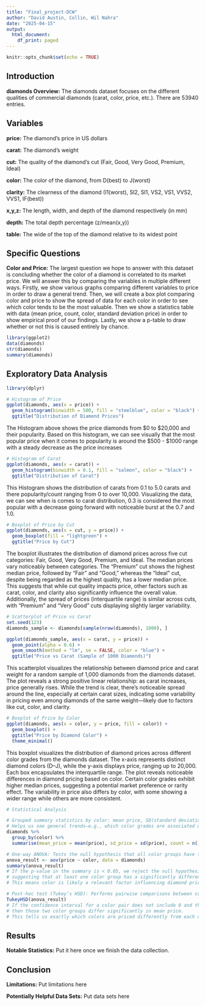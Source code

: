 ---
title: "Final_project-DCW"
author: "David Austin, Collin, Wil Nahra"
date: "2025-04-15"
output:
  html_document:
    df_print: paged
---

```{r setup, include=FALSE}
knitr::opts_chunk$set(echo = TRUE)
``` 

## Introduction

__diamonds Overview:__ The diamonds dataset focuses on the different qualities of commercial diamonds (carat, color, price, etc.). There are 53940 entries.

## Variables

__price:__ The diamond's price in US dollars

__carat:__ The diamond's weight

__cut:__ The quality of the diamond's cut (Fair, Good, Very Good, Premium, Ideal)

__color:__ The color of the diamond, from D(best) to J(worst)

__clarity:__ The clearness of the diamond (I1(worst), SI2, SI1, VS2, VS1, VVS2, VVS1, IF(best))

__x,y,z:__ The length, width, and depth of the diamond respectively (in mm)

__depth:__ The total depth percentage (z/mean(x,y))

__table:__ The wide of the top of the diamond relative to its widest point

## Specific Questions

__Color and Price:__ The largest question we hope to answer with this dataset is concluding whether the color of a diamond is correlated to its market price. We will answer this by comparing the variables in multiple different ways. Firstly, we show various graphs comparing different variables to price in order to draw a general trend. Then, we will create a box plot comparing color and price to show the spread of data for each color in order to see which color tends to be the most valuable. Then we show a statistics table with data (mean price, count, color, standard deviation price) in order to show empirical proof of our findings. Lastly, we show a p-table to draw whether or not this is caused entirely by chance.

```{r load-data}
library(ggplot2)
data(diamonds)
str(diamonds)
summary(diamonds)
```

## Exploratory Data Analysis

```{r eda-visualizations, message=FALSE, warning=FALSE}
library(dplyr)

# Histogram of Price
ggplot(diamonds, aes(x = price)) + 
  geom_histogram(binwidth = 500, fill = "steelblue", color = "black") +
  ggtitle("Distribution of Diamond Prices")
```

The Histogram above shows the price diamonds from $0 to $20,000 and their popularity. Based on this histogram, we can see visually that the most popular price when it comes to popularity is around the $500 - $1000 range with a steady decrease as the price increases
  
```{r}
# Histogram of Carat
ggplot(diamonds, aes(x = carat)) + 
  geom_histogram(binwidth = 0.1, fill = "salmon", color = "black") +
  ggtitle("Distribution of Carat")
```

This Histogram shows the distribution of carats from 0.1 to 5.0 carats and there popularity/count ranging from 0 to over 10,000. Visualizing the data, we can see when is comes to carat distribution, 0.3 is considered the most popular with a decrease going forward with noticeable burst at the 0.7 and 1.0.

```{r}
# Boxplot of Price by Cut
ggplot(diamonds, aes(x = cut, y = price)) + 
  geom_boxplot(fill = "lightgreen") +
  ggtitle("Price by Cut")
```

The boxplot illustrates the distribution of diamond prices across five cut categories: Fair, Good, Very Good, Premium, and Ideal. The median prices vary noticeably between categories. The "Premium" cut shows the highest median price, followed by "Fair" and "Good," whereas the "Ideal" cut, despite being regarded as the highest quality, has a lower median price. This suggests that while cut quality impacts price, other factors such as carat, color, and clarity also significantly influence the overall value. Additionally, the spread of prices (interquartile range) is similar across cuts, with "Premium" and "Very Good" cuts displaying slightly larger variability.

```{r}
# Scatterplot of Price vs Carat
set.seed(123)
diamonds_sample <- diamonds[sample(nrow(diamonds), 1000), ]

ggplot(diamonds_sample, aes(x = carat, y = price)) +
  geom_point(alpha = 0.6) +
  geom_smooth(method = "lm", se = FALSE, color = "blue") +
  ggtitle("Price vs Carat (Sample of 1000 Diamonds)")
```

This scatterplot visualizes the relationship between diamond price and carat weight for a random sample of 1,000 diamonds from the diamonds dataset. The plot reveals a strong positive linear relationship: as carat increases, price generally rises. While the trend is clear, there’s noticeable spread around the line, especially at certain carat sizes, indicating some variability in pricing even among diamonds of the same weight—likely due to factors like cut, color, and clarity.

```{r}
# Boxplot of Price by Color
ggplot(diamonds, aes(x = color, y = price, fill = color)) +
  geom_boxplot() +
  ggtitle("Price by Diamond Color") +
  theme_minimal()
```

This boxplot visualizes the distribution of diamond prices across different color grades from the diamonds dataset. The x-axis represents distinct diamond colors (D–J), while the y-axis displays price, ranging up to 20,000. Each box encapsulates the interquartile range.
The plot reveals noticeable differences in diamond pricing based on color. Certain color grades exhibit higher median prices, suggesting a potential market preference or rarity effect. The variability in price also differs by color, with some showing a wider range while others are more consistent.

```{r}
# Statistical Analysis

# Grouped summary statistics by color: mean price, SD(standard deviation), and count
# Helps us see general trends—e.g., which color grades are associated with higher or lower prices
diamonds %>%
  group_by(color) %>%
  summarise(mean_price = mean(price), sd_price = sd(price), count = n())

# One-way ANOVA: Tests the null hypothesis that all color groups have the same average price
anova_result <- aov(price ~ color, data = diamonds)
summary(anova_result)
# If the p-value in the summary is < 0.05, we reject the null hypothesis,
# suggesting that at least one color group has a significantly different mean price.
# This means color is likely a relevant factor influencing diamond pricing.

# Post-hoc test (Tukey’s HSD): Performs pairwise comparisons between color groups
TukeyHSD(anova_result)
# If the confidence interval for a color pair does not include 0 and the adjusted p-value is < 0.05,
# then those two color groups differ significantly in mean price.
# This tells us exactly which colors are priced differently from each other.
```

## Results

__Notable Statistics:__ Put it here once we finish the data collection.


## Conclusion

__Limitations:__ Put limitations here 

__Potentially Helpful Data Sets:__ Put data sets here
